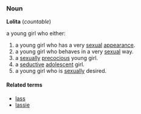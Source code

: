 ===Noun===
'''Lolita''' (''countable'')

a young girl who either:
# a young girl who has a very [[sexual]] [[appearance]].
# a young girl who behaves in a very [[sexual]] way.
# a [[sexually]] [[precocious]] young girl.
# a [[seductive]] [[adolescent]] girl.
# a young girl who is [[sexually]] desired.

====Related terms====
* [[lass]]
* [[lassie]]